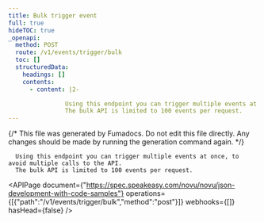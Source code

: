 ```yaml
---
title: Bulk trigger event
full: true
hideTOC: true
_openapi:
  method: POST
  route: /v1/events/trigger/bulk
  toc: []
  structuredData:
    headings: []
    contents:
      - content: |2-

                Using this endpoint you can trigger multiple events at once, to avoid multiple calls to the API.
                The bulk API is limited to 100 events per request.
---
```


{/* This file was generated by Fumadocs. Do not edit this file directly. Any changes should be made by running the generation command again. */}


      Using this endpoint you can trigger multiple events at once, to avoid multiple calls to the API.
      The bulk API is limited to 100 events per request.
    

<APIPage document={"https://spec.speakeasy.com/novu/novu/json-development-with-code-samples"} operations={[{"path":"/v1/events/trigger/bulk","method":"post"}]} webhooks={[]} hasHead={false} />